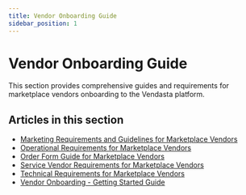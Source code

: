 ```yaml
---
title: Vendor Onboarding Guide
sidebar_position: 1
---
```


# Vendor Onboarding Guide

This section provides comprehensive guides and requirements for marketplace vendors onboarding to the Vendasta platform.

## Articles in this section

- [Marketing Requirements and Guidelines for Marketplace Vendors](/partner-center/top-navigation/vendor-center/vendor-onboarding-guide/marketing-requirements-and-guidelines-for-marketplace-vendors)
- [Operational Requirements for Marketplace Vendors](/partner-center/top-navigation/vendor-center/vendor-onboarding-guide/operational-requirements-for-marketplace-vendors)
- [Order Form Guide for Marketplace Vendors](/partner-center/top-navigation/vendor-center/vendor-onboarding-guide/order-form-guide-for-marketplace-vendors)
- [Service Vendor Requirements for Marketplace Vendors](/partner-center/top-navigation/vendor-center/vendor-onboarding-guide/service-vendor-requirements-for-marketplace-vendors)
- [Technical Requirements for Marketplace Vendors](/partner-center/top-navigation/vendor-center/vendor-onboarding-guide/technical-requirements-for-marketplace-vendors)
- [Vendor Onboarding - Getting Started Guide](/partner-center/top-navigation/vendor-center/vendor-onboarding-guide/vendor-onboarding-getting-started-guide)